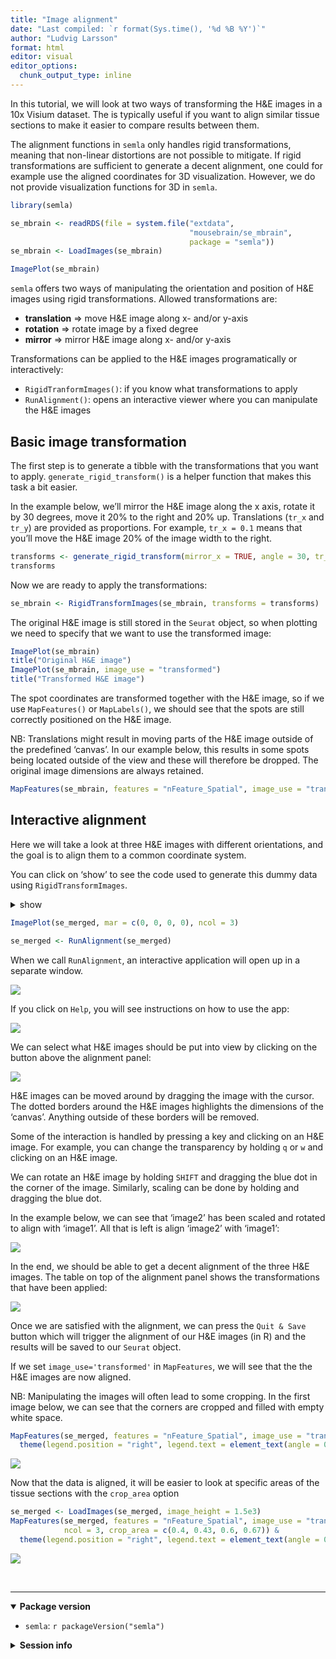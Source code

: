 ```yaml
---
title: "Image alignment"
date: "Last compiled: `r format(Sys.time(), '%d %B %Y')`"
author: "Ludvig Larsson"
format: html
editor: visual
editor_options: 
  chunk_output_type: inline
---
```


In this tutorial, we will look at two ways of transforming the H&E images in a 10x Visium dataset. The is typically useful if you want to align similar tissue sections to make it easier to compare results between them.

The alignment functions in `semla` only handles rigid transformations, meaning that non-linear distortions are not possible to mitigate. If rigid transformations are sufficient to generate a decent alignment, one could for example use the aligned coordinates for 3D visualization. However, we do not provide visualization functions for 3D in `semla`.

```r
library(semla)
```

```r
se_mbrain <- readRDS(file = system.file("extdata", 
                                        "mousebrain/se_mbrain", 
                                        package = "semla"))
se_mbrain <- LoadImages(se_mbrain)
```

```r
ImagePlot(se_mbrain)
```

`semla` offers two ways of manipulating the orientation and position of H&E images using rigid transformations. Allowed transformations are:

-   **translation** =\> move H&E image along x- and/or y-axis
-   **rotation** =\> rotate image by a fixed degree
-   **mirror** =\> mirror H&E image along x- and/or y-axis

Transformations can be applied to the H&E images programatically or interactively:

-   `RigidTranformImages()`: if you know what transformations to apply
-   `RunAlignment()`: opens an interactive viewer where you can manipulate the H&E images

## Basic image transformation

The first step is to generate a tibble with the transformations that you want to apply. `generate_rigid_transform()` is a helper function that makes this task a bit easier.

In the example below, we'll mirror the H&E image along the x axis, rotate it by 30 degrees, move it 20% to the right and 20% up. Translations (`tr_x` and `tr_y`) are provided as proportions. For example, `tr_x = 0.1` means that you'll move the H&E image 20% of the image width to the right.

```r
transforms <- generate_rigid_transform(mirror_x = TRUE, angle = 30, tr_x = 0.2, tr_y = -0.2)
transforms
```

Now we are ready to apply the transformations:

```r
se_mbrain <- RigidTransformImages(se_mbrain, transforms = transforms)
```

The original H&E image is still stored in the `Seurat` object, so when plotting we need to specify that we want to use the transformed image:

```r
ImagePlot(se_mbrain)
title("Original H&E image")
ImagePlot(se_mbrain, image_use = "transformed")
title("Transformed H&E image")
```

The spot coordinates are transformed together with the H&E image, so if we use `MapFeatures()` or `MapLabels()`, we should see that the spots are still correctly positioned on the H&E image.

NB: Translations might result in moving parts of the H&E image outside of the predefined 'canvas'. In our example below, this results in some spots being located outside of the view and these will therefore be dropped. The original image dimensions are always retained.

```r
MapFeatures(se_mbrain, features = "nFeature_Spatial", image_use = "transformed")
```

## Interactive alignment

Here we will take a look at three H&E images with different orientations, and the goal is to align them to a common coordinate system.

You can click on 'show' to see the code used to generate this dummy data using `RigidTransformImages`.

<details>

<summary>show</summary>

```r
se_merged <- MergeSTData(se_mbrain, list(se_mbrain, se_mbrain)) |> LoadImages()
transforms1 <- generate_rigid_transform(mirror_x = TRUE, angle = 45, sampleID = 1)
transforms2 <- generate_rigid_transform(mirror_x = TRUE, scalefactor = 0.8, sampleID = 2)
transforms3 <- generate_rigid_transform(mirror_y = TRUE, scalefactor = 0.6, sampleID = 3)
transforms <- bind_rows(transforms1, transforms2, transforms3)
se_merged <- RigidTransformImages(se_merged, transforms = transforms, verbose = TRUE)
se_merged@tools$Staffli@rasterlists$raw <- se_merged@tools$Staffli@rasterlists$transformed
se_merged@tools$Staffli@rasterlists$transformed <- NULL
se_merged@tools$Staffli@meta_data <- se_merged@tools$Staffli@meta_data |> 
  select(-pxl_col_in_fullres, -pxl_row_in_fullres) |> 
  rename(pxl_col_in_fullres = pxl_col_in_fullres_transformed, pxl_row_in_fullres = pxl_row_in_fullres_transformed)
```

</details>

```r
ImagePlot(se_merged, mar = c(0, 0, 0, 0), ncol = 3)
```

```r
se_merged <- RunAlignment(se_merged)
```

When we call `RunAlignment`, an interactive application will open up in a separate window.

![](images/alignment/alignment_start.png)

If you click on `Help`, you will see instructions on how to use the app:

![](images/alignment/help_menu.png)

We can select what H&E images should be put into view by clicking on the button above the alignment panel:

![](images/alignment/selected_image.png)

H&E images can be moved around by dragging the image with the cursor. The dotted borders around the H&E images highlights the dimensions of the 'canvas'. Anything outside of these borders will be removed.

Some of the interaction is handled by pressing a key and clicking on an H&E image. For example, you can change the transparency by holding `q` or `w` and clicking on an H&E image.

We can rotate an H&E image by holding `SHIFT` and dragging the blue dot in the corner of the image. Similarly, scaling can be done by holding and dragging the blue dot.

In the example below, we can see that 'image2' has been scaled and rotated to align with 'image1'. All that is left is align 'image2' with 'image1':

![](images/alignment/rotated_and_scaled.png)

In the end, we should be able to get a decent alignment of the three H&E images. The table on top of the alignment panel shows the transformations that have been applied:

![](images/alignment/aligned_images.png)

Once we are satisfied with the alignment, we can press the `Quit & Save` button which will trigger the alignment of our H&E images (in R) and the results will be saved to our `Seurat` object.

If we set `image_use='transformed'` in `MapFeatures`, we will see that the the H&E images are now aligned.

NB: Manipulating the images will often lead to some cropping. In the first image below, we can see that the corners are cropped and filled with empty white space.

```r
MapFeatures(se_merged, features = "nFeature_Spatial", image_use = "transformed", ncol = 3) &
  theme(legend.position = "right", legend.text = element_text(angle = 0))
```

![](images/alignment/unique_genes_aligned.jpeg)

Now that the data is aligned, it will be easier to look at specific areas of the tissue sections with the `crop_area` option

```r
se_merged <- LoadImages(se_merged, image_height = 1.5e3)
MapFeatures(se_merged, features = "nFeature_Spatial", image_use = "transformed", 
            ncol = 3, crop_area = c(0.4, 0.43, 0.6, 0.67)) &
  theme(legend.position = "right", legend.text = element_text(angle = 0))
```

![](images/alignment/aligned_cropped.jpg)

<br>

------------------------------------------------------------------------

<details open>

<summary>**Package version**</summary>

-   `semla`: `r packageVersion("semla")`

</details>

<details>

<summary>**Session info**</summary>

```r
sessionInfo()
```

</details>

<br>
